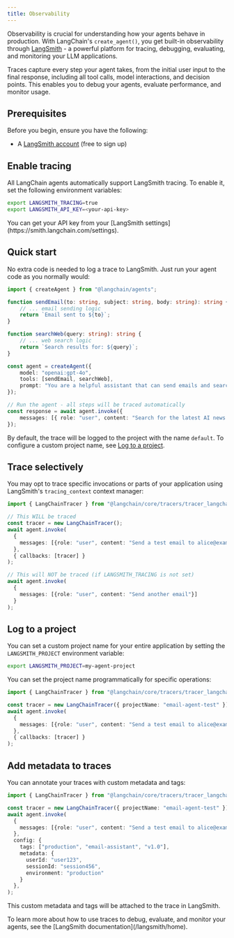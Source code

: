 ```yaml
---
title: Observability
---
```



<AlphaCallout />

Observability is crucial for understanding how your agents behave in production. With LangChain's `create_agent()`, you get built-in observability through [LangSmith](https://smith.langchain.com/) - a powerful platform for tracing, debugging, evaluating, and monitoring your LLM applications.

Traces capture every step your agent takes, from the initial user input to the final response, including all tool calls, model interactions, and decision points. This enables you to debug your agents, evaluate performance, and monitor usage.

## Prerequisites

Before you begin, ensure you have the following:
* A [LangSmith account](https://smith.langchain.com/) (free to sign up)

## Enable tracing

All LangChain agents automatically support LangSmith tracing. To enable it, set the following environment variables:

```bash
export LANGSMITH_TRACING=true
export LANGSMITH_API_KEY=<your-api-key>
```

<Info>
You can get your API key from your [LangSmith settings](https://smith.langchain.com/settings).
</Info>

## Quick start

No extra code is needed to log a trace to LangSmith. Just run your agent code as you normally would:



```ts
import { createAgent } from "@langchain/agents";

function sendEmail(to: string, subject: string, body: string): string {
    // ... email sending logic
    return `Email sent to ${to}`;
}

function searchWeb(query: string): string {
    // ... web search logic
    return `Search results for: ${query}`;
}

const agent = createAgent({
    model: "openai:gpt-4o",
    tools: [sendEmail, searchWeb],
    prompt: "You are a helpful assistant that can send emails and search the web."
});

// Run the agent - all steps will be traced automatically
const response = await agent.invoke({
    messages: [{ role: "user", content: "Search for the latest AI news and email a summary to john@example.com" }]
});
```


By default, the trace will be logged to the project with the name `default`. To configure a custom project name, see [Log to a project](#log-to-a-specific-project).

## Trace selectively

You may opt to trace specific invocations or parts of your application using LangSmith's `tracing_context` context manager:



```ts
import { LangChainTracer } from "@langchain/core/tracers/tracer_langchain";

// This WILL be traced
const tracer = new LangChainTracer();
await agent.invoke(
  {
    messages: [{role: "user", content: "Send a test email to alice@example.com"}]
  },
  { callbacks: [tracer] }
);

// This will NOT be traced (if LANGSMITH_TRACING is not set)
await agent.invoke(
  {
    messages: [{role: "user", content: "Send another email"}]
  }
);
```


## Log to a project

<Accordion title="Statically">

You can set a custom project name for your entire application by setting the `LANGSMITH_PROJECT` environment variable:

```bash
export LANGSMITH_PROJECT=my-agent-project
```
</Accordion>

<Accordion title="Dynamically">

You can set the project name programmatically for specific operations:



```ts
import { LangChainTracer } from "@langchain/core/tracers/tracer_langchain";

const tracer = new LangChainTracer({ projectName: "email-agent-test" });
await agent.invoke(
  {
    messages: [{role: "user", content: "Send a test email to alice@example.com"}]
  },
  { callbacks: [tracer] }
);
```

</Accordion>

## Add metadata to traces

You can annotate your traces with custom metadata and tags:



```ts
import { LangChainTracer } from "@langchain/core/tracers/tracer_langchain";

const tracer = new LangChainTracer({ projectName: "email-agent-test" });
await agent.invoke(
  {
    messages: [{role: "user", content: "Send a test email to alice@example.com"}]
  },
  config: {
    tags: ["production", "email-assistant", "v1.0"],
    metadata: {
      userId: "user123",
      sessionId: "session456",
      environment: "production"
    }
  },
);

```


This custom metadata and tags will be attached to the trace in LangSmith.


<Tip>
To learn more about how to use traces to debug, evaluate, and monitor your agents, see the [LangSmith documentation](/langsmith/home).
</Tip>

